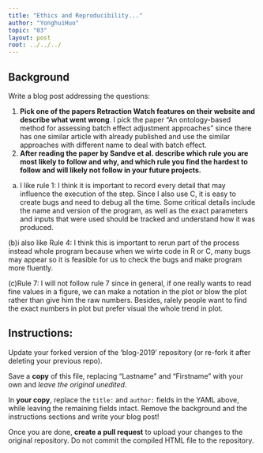 ---
title: "Ethics and Reproducibility..."
author: "YonghuiHuo"
topic: "03"
layout: post
root: ../../../
---

## Background

Write a blog post addressing the questions: 

1. **Pick one of the papers Retraction Watch features on their website and describe what went wrong**. 
I pick the paper "An ontology-based method for assessing batch effect adjustment approaches" since there has one similar article with already published and use the similar approaches with different name to deal with batch effect.  
2. **After reading the paper by Sandve et al. describe which rule you are most likely to follow and why, and which rule you find the hardest to follow and will likely not follow in your future projects.**
(a) I like rule 1: I think it is important to  record every detail that may influence the execution of the step. Since I also use C, it is easy to create bugs and need to debug all the time. Some critical details include the name and version of the program, as well as the exact parameters and inputs that were used should be tracked and understand how it was produced.

(b)i also like Rule 4: I think this is important to rerun part of the process instead whole program because when we wirte code in R or C, many bugs may appear so it is feasible for us to check the bugs and make program more fluently.

(c)Rule 7: I will not follow rule 7 since in general, if one really wants to read fine values in a figure, we can make a notation in the plot or blow the plot rather than give him the raw numbers. Besides, ralely people want to find the exact numbers in plot but prefer visual the whole trend in plot. 



## Instructions:

Update your forked version of the 'blog-2019' repository (or re-fork it after deleting your previous repo).

Save a **copy** of this file, replacing "Lastname" and "Firstname" with your own and *leave the original unedited*.

In **your copy**, replace the `title:` and `author:` fields in the YAML above, while leaving the remaining fields intact. Remove the background and the instructions sections and write your blog post! 

Once you are done, **create a pull request** to upload your changes to the original repository. Do not commit the compiled HTML file to the repository.
